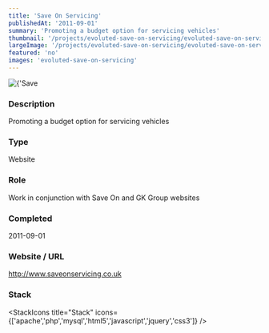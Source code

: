 ```yaml
---
title: 'Save On Servicing'
publishedAt: '2011-09-01'
summary: 'Promoting a budget option for servicing vehicles'
thumbnail: '/projects/evoluted-save-on-servicing/evoluted-save-on-servicing_small.jpg'
largeImage: '/projects/evoluted-save-on-servicing/evoluted-save-on-servicing_large.jpg'
featured: 'no'
images: 'evoluted-save-on-servicing'
---
```


<div className="relative w-full h-[400px] sm:h-[600px] md:h-[760px] lg:h-[920px]">
  <Image
    alt={'Save On Servicing'}
    src={'/projects/evoluted-save-on-servicing/evoluted-save-on-servicing.jpg'}
    sizes="(max-width: 640px) 100%, 100%"
    fill={true}
    priority
    style={{
      objectFit: 'contain'
    }}
  />
</div>

### Description

Promoting a budget option for servicing vehicles


### Type

Website

### Role

Work in conjunction with Save On and GK Group websites

### Completed
2011-09-01

### Website / URL
http://www.saveonservicing.co.uk


### Stack

<StackIcons
  title="Stack"
  icons={['apache','php','mysql','html5','javascript','jquery','css3']}
  />
